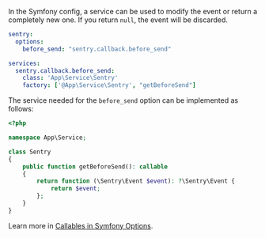 In the Symfony config, a service can be used to modify the event or return a completely new one. If you return `null`, the event will be discarded.

```yaml {filename:config/packages/sentry.yaml}
sentry:
  options:
    before_send: "sentry.callback.before_send"

services:
  sentry.callback.before_send:
    class: 'App\Service\Sentry'
    factory: ['@App\Service\Sentry', "getBeforeSend"]
```

The service needed for the `before_send` option can be implemented as follows:

```php {filename:src/Service/Sentry.php}
<?php

namespace App\Service;

class Sentry
{
    public function getBeforeSend(): callable
    {
        return function (\Sentry\Event $event): ?\Sentry\Event {
            return $event;
        };
    }
}
```

<Note>

Learn more in [Callables in Symfony Options](/platforms/php/guides/symfony/configuration/symfony-options/#callables).

</Note>
